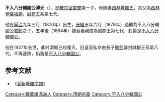 {{Manchu name|[[爱新觉罗氏|爱新觉罗]]}}
{{明清人物信息框
| 姓名 =溥元
| 最高職務 =不入八分輔國公
| 屆數 =七
| 國家 =清朝（誠郡王）
| 前任 =[[載齡|載齡]]
| 繼任 =[[毓彭|毓彭]]
| 爵位 =不入八分輔國公
| 籍貫 =右翼近支鑲藍旗第三族
| 族裔 =滿洲
| 旗籍 =鑲藍旗
| 府邸 =
| 世系 = 
| 字號 = 
| 諡號 =
| 出生日期 =1870年4月25日
| 出生地點 =
| 逝世日期 =1927年
| 逝世地點 =
| 墓葬 =
| 配偶 =妻：博爾濟吉特氏
| 親屬 =父：閒散宗室[[載雙|載雙]]<br>養父：不入八分輔國公[[載齡|載齡]]<br>母：[[西林覺羅氏|西林覺羅氏]]<br>子：已革不入八分輔國公[[毓彭|毓彭]]
| 出身 = 
| 經歷 = 
| 著作 =
}}

'''不入八分輔國公溥元'''（{{bd|1870年|4月25日|1927年||catIdx=H}}），[[閒散宗室|閒散宗室]][[載雙|載雙]]第一子，母嫡妻[[西林覺羅氏|西林覺羅氏]]，其父為[[西林覺羅福錫|西林覺羅福錫]]，[[誠郡王|誠郡王]]系第七代。

他在[[同治|同治]]九年三月（1870年）出生，[[光緒|光緒]]五年六月（1879年）過繼為不入八分輔國公[[載齡|載齡]]之子，五年後（1884年）接替養親成為誠郡王第七代，封爵是[[不入八分輔國公|不入八分輔國公]]。

他在1927年去世，此时清朝已经覆灭，旧皇室私命由長子[[毓彭|毓彭]]襲封誠郡王系第八代，不再遞降，仍舊是[[不入八分輔國公|不入八分輔國公]]。

==参考文献==
*《[[愛新覺羅宗譜|愛新覺羅宗譜]]》

{{start box}}
{{s-hou|誠隱郡王世系|4月25日|1870年||1927年|清聖祖世系}}
{{s-roy}}
{{s-before|養父不入八分輔國公[[載齡|載齡]]}}
{{s-title|[[誠郡王|不入八分輔國公（誠郡王系）]]|任職期間:1884年－1927年}}
{{s-after|長子已革不入八分輔國公[[毓彭|毓彭]]}}
{{end box}}

[[Category:鑲藍旗滿洲人|Category:鑲藍旗滿洲人]]
[[Category:清朝宗室|Category:清朝宗室]]
[[Category:不入八分輔國公|Category:不入八分輔國公]]